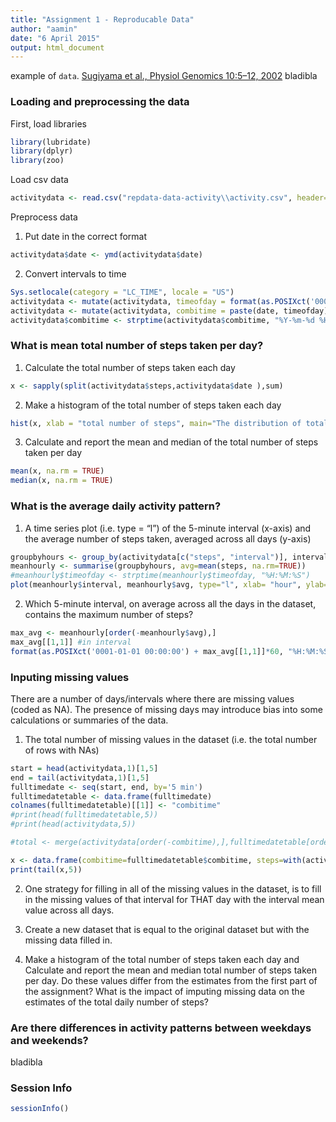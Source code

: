 ```yaml
---
title: "Assignment 1 - Reproducable Data"
author: "aamin"
date: "6 April 2015"
output: html_document
---
```


example of `data`.
[Sugiyama et al., Physiol Genomics 10:5&ndash;12,
2002](http://www.ncbi.nlm.nih.gov/pubmed/12118100)
bladibla



### Loading and preprocessing the data

First, load libraries
```r
library(lubridate)
library(dplyr)
library(zoo)

```


Load csv data
```r
activitydata <- read.csv("repdata-data-activity\\activity.csv", header=TRUE,sep=",", )  
```


Preprocess data

1. Put date in the correct format
```r
activitydata$date <- ymd(activitydata$date)
```

2. Convert intervals to time
```r
Sys.setlocale(category = "LC_TIME", locale = "US")
activitydata <- mutate(activitydata, timeofday = format(as.POSIXct('0001-01-01 00:00:00') + interval*60, "%H:%M:%S")) # convert minutes into seconds, and convert to 24 hours time
activitydata <- mutate(activitydata, combitime = paste(date, timeofday))
activitydata$combitime <- strptime(activitydata$combitime, "%Y-%m-%d %H:%M:%S")

```

### What is mean total number of steps taken per day?

1. Calculate the total number of steps taken each day
```r
x <- sapply(split(activitydata$steps,activitydata$date ),sum)
```

2.  Make a histogram of the total number of steps taken each day
```r
hist(x, xlab = "total number of steps", main="The distribution of total numbers of steps each day")
```

3. Calculate and report the mean and median of the total number of steps taken per day
```r
mean(x, na.rm = TRUE)
median(x, na.rm = TRUE)
```


### What is the average daily activity pattern?

1. A time series plot (i.e. type = "l") of the 5-minute interval (x-axis) and the average number of steps taken, averaged across all days (y-axis)
```r
groupbyhours <- group_by(activitydata[c("steps", "interval")], interval)
meanhourly <- summarise(groupbyhours, avg=mean(steps, na.rm=TRUE))
#meanhourly$timeofday <- strptime(meanhourly$timeofday, "%H:%M:%S")
plot(meanhourly$interval, meanhourly$avg, type="l", xlab= "hour", ylab= "steps", col="black" , lwd=1)     

```

2. Which 5-minute interval, on average across all the days in the dataset, contains the maximum number of steps?

```r
max_avg <- meanhourly[order(-meanhourly$avg),]
max_avg[[1,1]] #in interval
format(as.POSIXct('0001-01-01 00:00:00') + max_avg[[1,1]]*60, "%H:%M:%S") #in time format

```

### Inputing missing values
There are a number of days/intervals where there are missing values (coded as NA). The presence of missing days may introduce bias into some calculations or summaries of the data.

1. The total number of missing values in the dataset (i.e. the total number of rows with NAs)

```r
start = head(activitydata,1)[1,5]
end = tail(activitydata,1)[1,5]
fulltimedate <- seq(start, end, by='5 min')
fulltimedatetable <- data.frame(fulltimedate)
colnames(fulltimedatetable)[[1]] <- "combitime"
#print(head(fulltimedatetable,5))
#print(head(activitydata,5))

#total <- merge(activitydata[order(-combitime),],fulltimedatetable[order(-combitime),],by=c("combitime"))

x <- data.frame(combitime=fulltimedatetable$combitime, steps=with(activitydata, steps[match(fulltimedatetable$combitime, activitydata$combitime)]))
print(tail(x,5))
```

2. One strategy for filling in all of the missing values in the dataset, is to fill in the missing values of that interval for THAT day with the interval mean value across all days.





3. Create a new dataset that is equal to the original dataset but with the missing data filled in.

4. Make a histogram of the total number of steps taken each day and Calculate and report the mean and median total number of steps taken per day. Do these values differ from the estimates from the first part of the assignment? What is the impact of imputing missing data on the estimates of the total daily number of steps?



### Are there differences in activity patterns between weekdays and weekends?
bladibla

### Session Info

```r
sessionInfo()
```


